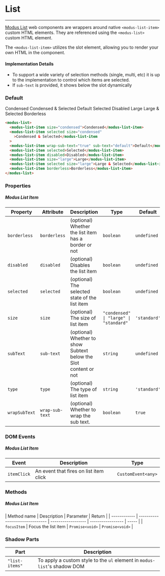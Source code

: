 # List

---

[Modus List](https://modus.trimble.com/components/lists/) web components are wrappers around native `<modus-list-item>` custom HTML elements. They are referenced using the `<modus-list>` custom HTML element.

The `<modus-list-item>` utilizes the slot element, allowing you to render your own HTML in the component.

#### Implementation Details

- To support a wide variety of selection methods (single, multi, etc) it is up to the implementation to control which items are selected.
- If `sub-text` is provided, it shows below the slot dynamically

### Default

<modus-list>
  <modus-list-item size="condensed">Condensed</modus-list-item>
  <modus-list-item selected size="condensed">
    Condensed & Selected
  </modus-list-item>
  <modus-list-item>Default</modus-list-item>
  <modus-list-item selected>Selected</modus-list-item>
  <modus-list-item disabled>Disabled</modus-list-item>
  <modus-list-item size="large">Large</modus-list-item>
  <modus-list-item selected size="large">
    Large & Selected
  </modus-list-item>
  <modus-list-item borderless>
    Borderless
  </modus-list-item>
</modus-list>

```html
<modus-list>
  <modus-list-item size="condensed">Condensed</modus-list-item>
  <modus-list-item selected size="condensed"
    >Condensed & Selected</modus-list-item
  >
  <modus-list-item wrap-sub-text="true" sub-text="default">Default</modus-list-item>
  <modus-list-item selected>Selected</modus-list-item>
  <modus-list-item disabled>Disabled</modus-list-item>
  <modus-list-item size="large">Large</modus-list-item>
  <modus-list-item selected size="large">Large & Selected</modus-list-item>
  <modus-list-item borderless>Borderless</modus-list-item>
</modus-list>
```

### Properties

##### Modus List Item

| Property      | Attribute       | Description                                                      | Type                                   | Default      |
| ------------- | --------------- | ---------------------------------------------------------------- | -------------------------------------- | ------------ |
| `borderless`  | `borderless`    | (optional) Whether the list item has a border or not             | `boolean`                              | `undefined`  |
| `disabled`    | `disabled`      | (optional) Disables the list item                                | `boolean`                              | `undefined`  |
| `selected`    | `selected`      | (optional) The selected state of the list item                   | `boolean`                              | `undefined`  |
| `size`        | `size`          | (optional) The size of list item                                 | `"condensed" \| "large" \| "standard"` | `'standard'` |
| `subText`     | `sub-text`      | (optional) Whether to show Subtext below the Slot content or not | `string`                               | `undefined`  |
| `type`        | `type`          | (optional) The type of list item                                 | `string`                               | `'standard'` |
| `wrapSubText` | `wrap-sub-text` | (optional) Whether to wrap the sub text.                         | `boolean`                              | `true`       |

### DOM Events

##### Modus List Item

| Event       | Description                            | Type               |
| ----------- | -------------------------------------- | ------------------ |
| `itemClick` | An event that fires on list item click | `CustomEvent<any>` |

### Methods

##### Modus List Item

| Method name  | Description                     | Parameter          | Return            |
| ------------ | ------------------------------- | ------------------ | ----------------- | ----- |
| `focusItem`    | Focus the list item      | `Promise<void>`       | `Promise<void>`   |

### Shadow Parts

| Part           | Description                                                              |
| -------------- | ------------------------------------------------------------------------ |
| `"list-items"` | To apply a custom style to the `ul` element in `modus-list`'s shadow DOM |
